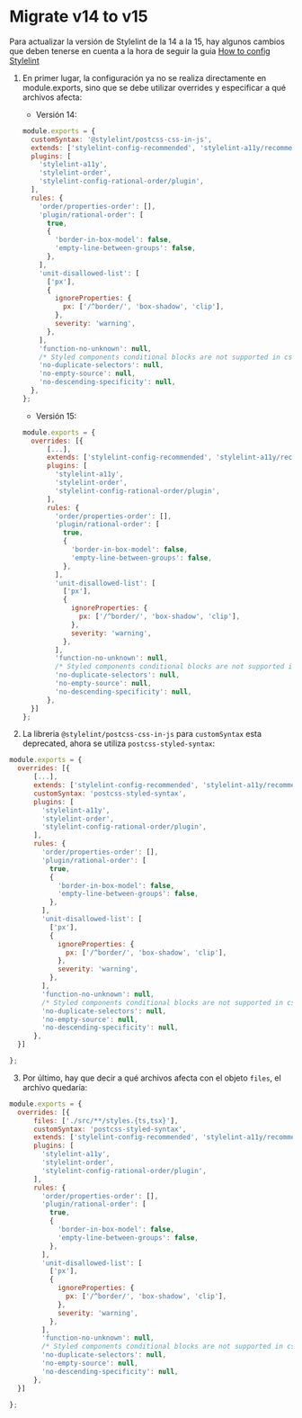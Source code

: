 # Migrate v14 to v15

Para actualizar la versión de Stylelint de la 14 a la 15, hay algunos cambios que deben tenerse en cuenta a la hora de seguir la guia [How to config Stylelint](/stylelint "How to config Stylelint")

1. En primer lugar, la configuración ya no se realiza directamente en module.exports, sino que se debe utilizar overrides y especificar a qué archivos afecta:

    * Versión 14:
    ```js
    module.exports = {
      customSyntax: '@stylelint/postcss-css-in-js',
      extends: ['stylelint-config-recommended', 'stylelint-a11y/recommended'],
      plugins: [
        'stylelint-a11y',
        'stylelint-order',
        'stylelint-config-rational-order/plugin',
      ],
      rules: {
        'order/properties-order': [],
        'plugin/rational-order': [
          true,
          {
            'border-in-box-model': false,
            'empty-line-between-groups': false,
          },
        ],
        'unit-disallowed-list': [
          ['px'],
          {
            ignoreProperties: {
              px: ['/^border/', 'box-shadow', 'clip'],
            },
            severity: 'warning',
          },
        ],
        'function-no-unknown': null,
        /* Styled components conditional blocks are not supported in css in js stylelint's implementation, and it throws false positives */
        'no-duplicate-selectors': null,
        'no-empty-source': null,
        'no-descending-specificity': null,
      },
    };
    ```

    * Versión 15:
    ```js
    module.exports = {
      overrides: [{
          [...],
          extends: ['stylelint-config-recommended', 'stylelint-a11y/recommended'],
          plugins: [
            'stylelint-a11y',
            'stylelint-order',
            'stylelint-config-rational-order/plugin',
          ],
          rules: {
            'order/properties-order': [],
            'plugin/rational-order': [
              true,
              {
                'border-in-box-model': false,
                'empty-line-between-groups': false,
              },
            ],
            'unit-disallowed-list': [
              ['px'],
              {
                ignoreProperties: {
                  px: ['/^border/', 'box-shadow', 'clip'],
                },
                severity: 'warning',
              },
            ],
            'function-no-unknown': null,
            /* Styled components conditional blocks are not supported in css in js stylelint's implementation, and it throws false positives */
            'no-duplicate-selectors': null,
            'no-empty-source': null,
            'no-descending-specificity': null,
          },
      }]
    };
    ```


2. La libreria `@stylelint/postcss-css-in-js` para `customSyntax` esta deprecated, ahora se utiliza `postcss-styled-syntax`:

```js
module.exports = {
  overrides: [{
      [...],
      extends: ['stylelint-config-recommended', 'stylelint-a11y/recommended'],
      customSyntax: 'postcss-styled-syntax',
      plugins: [
        'stylelint-a11y',
        'stylelint-order',
        'stylelint-config-rational-order/plugin',
      ],
      rules: {
        'order/properties-order': [],
        'plugin/rational-order': [
          true,
          {
            'border-in-box-model': false,
            'empty-line-between-groups': false,
          },
        ],
        'unit-disallowed-list': [
          ['px'],
          {
            ignoreProperties: {
              px: ['/^border/', 'box-shadow', 'clip'],
            },
            severity: 'warning',
          },
        ],
        'function-no-unknown': null,
        /* Styled components conditional blocks are not supported in css in js stylelint's implementation, and it throws false positives */
        'no-duplicate-selectors': null,
        'no-empty-source': null,
        'no-descending-specificity': null,
      },
  }]

};
```




3. Por último, hay que decir a qué archivos afecta con el objeto `files`, el archivo quedaría:

```js
module.exports = {
  overrides: [{
      files: ['./src/**/styles.{ts,tsx}'],
      customSyntax: 'postcss-styled-syntax',
      extends: ['stylelint-config-recommended', 'stylelint-a11y/recommended'],
      plugins: [
        'stylelint-a11y',
        'stylelint-order',
        'stylelint-config-rational-order/plugin',
      ],
      rules: {
        'order/properties-order': [],
        'plugin/rational-order': [
          true,
          {
            'border-in-box-model': false,
            'empty-line-between-groups': false,
          },
        ],
        'unit-disallowed-list': [
          ['px'],
          {
            ignoreProperties: {
              px: ['/^border/', 'box-shadow', 'clip'],
            },
            severity: 'warning',
          },
        ],
        'function-no-unknown': null,
        /* Styled components conditional blocks are not supported in css in js stylelint's implementation, and it throws false positives */
        'no-duplicate-selectors': null,
        'no-empty-source': null,
        'no-descending-specificity': null,
      },
  }]

};
```




